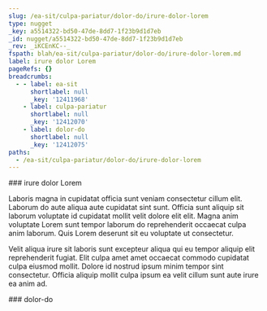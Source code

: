 ```yaml
---
slug: /ea-sit/culpa-pariatur/dolor-do/irure-dolor-lorem
type: nugget
_key: a5514322-bd50-47de-8dd7-1f23b9d1d7eb
_id: nugget/a5514322-bd50-47de-8dd7-1f23b9d1d7eb
_rev: _iKCEnKC--_
fspath: blah/ea-sit/culpa-pariatur/dolor-do/irure-dolor-lorem.md
label: irure dolor Lorem
pageRefs: {}
breadcrumbs:
  - - label: ea-sit
      shortlabel: null
      _key: '12411968'
    - label: culpa-pariatur
      shortlabel: null
      _key: '12412070'
    - label: dolor-do
      shortlabel: null
      _key: '12412075'
paths:
  - /ea-sit/culpa-pariatur/dolor-do/irure-dolor-lorem
---
```


<NuggetArea>
<Nugget slug="/ea-sit/culpa-pariatur/dolor-do/irure-dolor-lorem" type="nugget" _key="a5514322-bd50-47de-8dd7-1f23b9d1d7eb" _id="nugget/a5514322-bd50-47de-8dd7-1f23b9d1d7eb" _rev="_iKCEnKC--_" fspath="blah/ea-sit/culpa-pariatur/dolor-do/irure-dolor-lorem.md" label="irure dolor Lorem" paths="/ea-sit/culpa-pariatur/dolor-do/irure-dolor-lorem">
<NuggetBody>
### irure dolor Lorem

Laboris magna in cupidatat officia sunt veniam consectetur cillum elit. Laborum do aute aliqua aute cupidatat sint sunt. Officia sunt aliquip sit laborum voluptate id cupidatat mollit velit dolore elit elit. Magna anim voluptate Lorem sunt tempor laborum do reprehenderit occaecat culpa anim laborum. Quis Lorem deserunt sit eu voluptate ut consectetur.

Velit aliqua irure sit laboris sunt excepteur aliqua qui eu tempor aliquip elit reprehenderit fugiat. Elit culpa amet amet occaecat commodo cupidatat culpa eiusmod mollit. Dolore id nostrud ipsum minim tempor sint consectetur. Officia aliquip mollit culpa ipsum ea velit cillum sunt aute irure ea anim ad.

</NuggetBody>
<Breadcrumbs>
<Crumbs>
<Crumb _key="12411968" label="ea-sit" /><Crumb _key="12412070" label="culpa-pariatur" /><Crumb _key="12412075" label="dolor-do" />
</Crumbs>
</Breadcrumbs>
</Nugget>

<NuggetsInbound>
</NuggetsInbound>
<NuggetsOutbound>
</NuggetsOutbound>
</NuggetArea>
<PassagesInbound>
<Passage direction="inbound" type="passage" _key="12412075" _id="passage/12412075" _rev="_iKCEnKC---" label="dolor-do" passage="dolor-do" fspath="blah/ea-sit/culpa-pariatur/dolor-do" paths="/ea-sit/culpa-pariatur/dolor-do" slug="/ea-sit/culpa-pariatur/dolor-do">
<NuggetBody>
### dolor-do

</NuggetBody>
<Breadcrumbs>
<Crumbs>
<Crumb _key="12411968" label="ea-sit" /><Crumb _key="12412070" label="culpa-pariatur" />
</Crumbs>
</Breadcrumbs>
</Passage>

</PassagesInbound>
<PassagesOutbound>
</PassagesOutbound>